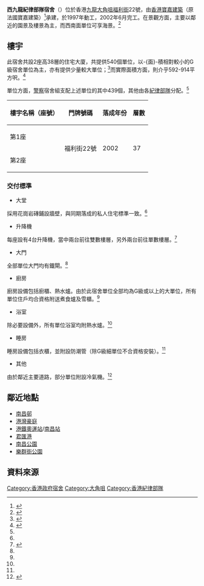 {{Infobox_housinghk | name = 西九龍紀律部隊宿舍<br/>West Kowloon Disciplined Services Quarters
| logo= 
| photo= West Kowloon Disciplined Services Quarters.jpg
|photosize= 
| address= [[九龍|九龍]][[大角咀|大角咀]][[福利街|福利街]]22號
| developer= 
| management= 富城物業管理有限公司<ref>{{Cite web |url=https://www.gpa.gov.hk/chinese/manage/kl2.html |title=政府產業署-物業管理-物業管理合約九龍二區 |accessdate=2020-08-03 |archive-date=2018-11-22 |archive-url=https://web.archive.org/web/20181122203850/https://www.gpa.gov.hk/chinese/manage/kl2.html |dead-url=no }}</ref>
| use = 住宅（政府宿舍）
| blocknumber = 2
| floornumber = 37層（全部兩座）
| yearofcompletion = 2002
| former = 填海地
| facilities = 停車場、兒童遊樂場、<br/>會所、平-{台}-花園
| website = 
}}

'''西九龍紀律部隊宿舍'''（{{lang-en|West Kowloon Disciplined Services Quarters}}）位於香港[[九龍|九龍]][[大角咀|大角咀]][[福利街|福利街]]22號，由[[布依格|香港寶嘉建築]]（原法國寶嘉建築）<ref>{{Cite web |url=http://dragageshk.com/zh-hant/projects-post/government-quarters-at-lai-king/ |title=香港寶嘉建築-荔景紀律部隊宿舍 |accessdate=2020-08-03 |archive-date=2020-08-21 |archive-url=https://web.archive.org/web/20200821044756/https://dragageshk.com/zh-hant/projects-post/government-quarters-at-lai-king/ |dead-url=no }}</ref>承建，於1997年動工，2002年6月完工。在景觀方面，主要以鄰近的園景及樓景為主，而西南面單位可享海景。<ref name=警聲>{{Cite web |url=https://www.police.gov.hk/offbeat/732/chi/p03.htm |title=警聲-申請宿舍預告 |accessdate=2020-08-03 |archive-date=2019-10-05 |archive-url=https://web.archive.org/web/20191005154913/https://www.police.gov.hk/offbeat/732/chi/p03.htm |dead-url=no }}</ref>

==樓宇==
此宿舍共設2座高38層的住宅大廈，共提供540個單位，以-{面}-積相對較小的G級宿舍單位為主，亦有提供少量較大單位；<ref>{{Cite web |url=https://www.legco.gov.hk/yr97-98/chinese/fc/pwsc/papers/p1702138.htm#ec2 |title=立法會工務小組委員會-荔景荔枝嶺路部門宿舍 |accessdate=2020-08-03 |archive-date=2019-11-01 |archive-url=https://web.archive.org/web/20191101005852/https://www.legco.gov.hk/yr97-98/chinese/fc/pwsc/papers/p1702138.htm#ec2 |dead-url=no }}</ref>而實際面積方面，則介乎592-914平方呎。<ref>{{Cite web |url=http://the-sun.on.cc/channels/news/20020706/20020706004913_0001.html |title=送全屋家電 租金特惠 免費車位 紀律部隊宿舍媲美豪宅.《太陽報》，2002年7月6日. |accessdate=2020年8月3日 |archive-date=2017年5月12日 |archive-url=https://web.archive.org/web/20170512091238/http://the-sun.on.cc/channels/news/20020706/20020706004913_0001.html |dead-url=no }}</ref>

單位方面，[[香港警務處|警察]]宿舍組支配上述單位的其中439個，其他由各[[紀律部隊|紀律部隊]]分配。<ref name=警聲></ref>

{| class="wikitable" style="text-align: center"
|-
! 樓宇名稱（座號）!! 門牌號碼 !! 落成年份 !! 層數
|-
| 第1座
| rowspan="2" | 福利街22號
| rowspan="2" | 2002
| rowspan="2" | 37
|-
| 第2座
|}

===交付標準===
*大堂
採用花崗岩磚鋪設牆壁，與同期落成的私人住宅標準一致。<ref name=報告></ref>

*升降機
每座設有4台升降機，當中兩台前往雙數樓層，另外兩台前往單數樓層。<ref>{{Cite web |url=http://www.the-sun.on.cc/cnt/news/20160112/00407_047.html |title=西九公僕宿舍 電梯「浸死」8小時.《太陽報》，2016年1月12日. |accessdate=2020年8月3日 |archive-date=2016年1月16日 |archive-url=https://web.archive.org/web/20160116133100/http://the-sun.on.cc/cnt/news/20160112/00407_047.html |dead-url=no }}</ref>

*大門
全部單位大門均有鐵閘。<ref name=報告></ref>

*廚房
廚房設備包括廚櫃、熱水爐。由於此宿舍單位全部均為G級或以上的大單位，所有單位住戶均合資格附送煮食爐及雪櫃。<ref name=報告></ref>

*浴室
除必要設備外，所有單位浴室均附熱水爐。<ref name=報告></ref>

*睡房
睡房設備包括衣櫃，並附設防潮管（除G級細單位不合資格安裝）。<ref name=報告></ref>

*其他
由於鄰近主要道路，部分單位附設冷氣機。<ref name=報告>{{Cite web |url=https://www.aud.gov.hk/pdf_c/c51ch08.pdf |title=審計署報告書-提供和管理宿舍 |accessdate=2020-08-03 |archive-date=2017-07-22 |archive-url=https://web.archive.org/web/20170722022517/http://www.aud.gov.hk/pdf_c/c51ch08.pdf |dead-url=no }}</ref>

==鄰近地點==
*[[南昌邨|南昌邨]]
*[[港灣豪庭|港灣豪庭]]
*[[港鐵|港鐵]][[奧運站|奧運站]]/[[南昌站_(香港)|南昌站]]
*[[君匯港|君匯港]]
*[[南昌公園|南昌公園]]
*[[樂群街公園|樂群街公園]]

==資料來源==
{{reflist}}

{{香港政府宿舍}}

[[Category:香港政府宿舍|Category:香港政府宿舍]]
[[Category:大角咀|Category:大角咀]]
[[Category:香港紀律部隊|Category:香港紀律部隊]]